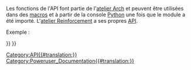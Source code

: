 <languages/>
{{VeryImportantMessage|(November 2018) L'API de l'atelier Arch est répertoriée dans la [https://freecad.org/api documentation API générée automatiquement].}}

Les fonctions de l'API font partie de l'[[Arch_Workbench/fr|atelier Arch]] et peuvent être utilisées dans des [[Macros/fr|macros]] et à partir de la console [[Python/fr|Python]] une fois que le module {{incode|Arch}} a été importé. L'[[Reinforcement_Workbench/fr|atelier Reinforcement]] a ses propres [[Reinforcement_API/fr|API]].

Exemple :
{{Code|code=
import FreeCAD, Draft, Arch

p1 = FreeCAD.Vector(0, 0, 0)
p2 = FreeCAD.Vector(2000, 0, 0)
baseline = Draft.makeLine(p1, p2)

Arch.makeWall(baseline, length=None, width=200, height=2000)
}}

{{BIM_Tools_navi{{#translation:}}}}
{{Userdocnavi{{#translation:}}}}
[[Category:API{{#translation:}}]]
[[Category:Poweruser_Documentation{{#translation:}}]]